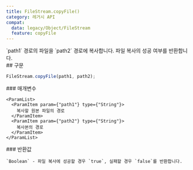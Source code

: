 ```yaml
---
title: FileStream.copyFile()
category: 레거시 API
compat:
  data: legacy/Object/FileStream
  feature: copyFile
---
```


<Section>
  `path1` 경로의 파일을 `path2` 경로에 복사합니다. 파일 복사의 성공 여부를 반환합니다.
</Section>
<Section>
  ## 구문

  ~~~js
  FileStream.copyFile(path1, path2);
  ~~~

  <Section>
    ### 매개변수

    <ParamList>
      <ParamItem param={"path1"} type={"String"}>
        복사할 원본 파일의 경로
      </ParamItem>
      <ParamItem param={"path2"} type={"String"}>
        복사본의 경로
      </ParamItem>
    </ParamList>
  </Section>
  <Section>
    ### 반환값

    `Boolean` - 파일 복사에 성공할 경우 `true`, 실패할 경우 `false`를 반환합니다.
  </Section>
</Section>